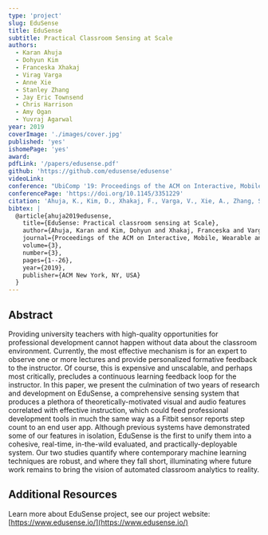 ```yaml
---
type: 'project'
slug: EduSense
title: EduSense
subtitle: Practical Classroom Sensing at Scale
authors:
  - Karan Ahuja
  - Dohyun Kim
  - Franceska Xhakaj
  - Virag Varga
  - Anne Xie
  - Stanley Zhang
  - Jay Eric Townsend
  - Chris Harrison
  - Amy Ogan
  - Yuvraj Agarwal
year: 2019
coverImage: './images/cover.jpg'
published: 'yes'
ishomePage: 'yes'
award:
pdfLink: '/papers/edusense.pdf'
github: 'https://github.com/edusense/edusense'
videoLink:
conference: "UbiComp '19: Proceedings of the ACM on Interactive, Mobile, Wearable and Ubiquitous Technologies"
conferencePage: 'https://doi.org/10.1145/3351229'
citation: 'Ahuja, K., Kim, D., Xhakaj, F., Varga, V., Xie, A., Zhang, S., ... & Agarwal, Y. (2019). EduSense: Practical classroom sensing at Scale. Proceedings of the ACM on Interactive, Mobile, Wearable and Ubiquitous Technologies, 3(3), 1-26.'
bibtex: |
  @article{ahuja2019edusense,
    title={EduSense: Practical classroom sensing at Scale},
    author={Ahuja, Karan and Kim, Dohyun and Xhakaj, Franceska and Varga, Virag and Xie, Anne and Zhang, Stanley and Townsend, Jay Eric and Harrison, Chris and Ogan, Amy and Agarwal, Yuvraj},
    journal={Proceedings of the ACM on Interactive, Mobile, Wearable and Ubiquitous Technologies},
    volume={3},
    number={3},
    pages={1--26},
    year={2019},
    publisher={ACM New York, NY, USA}
  }
---
```


## Abstract

Providing university teachers with high-quality opportunities for professional development cannot happen without data about the classroom environment. Currently, the most effective mechanism is for an expert to observe one or more lectures and provide personalized formative feedback to the instructor. Of course, this is expensive and unscalable, and perhaps most critically, precludes a continuous learning feedback loop for the instructor. In this paper, we present the culmination of two years of research and development on EduSense, a comprehensive sensing system that produces a plethora of theoretically-motivated visual and audio features correlated with effective instruction, which could feed professional development tools in much the same way as a Fitbit sensor reports step count to an end user app. Although previous systems have demonstrated some of our features in isolation, EduSense is the first to unify them into a cohesive, real-time, in-the-wild evaluated, and practically-deployable system. Our two studies quantify where contemporary machine learning techniques are robust, and where they fall short, illuminating where future work remains to bring the vision of automated classroom analytics to reality.

## Additional Resources

Learn more about EduSense project, see our project website: [https://www.edusense.io/](https://www.edusense.io/)
